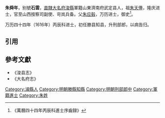 '''朱舜年'''，别號'''石雲'''，[[直隸|直隸]][[大名府|大名府]][[浚縣|浚縣]]軍籍山東濟南府武定县人，祖[[朱天俸|朱天俸]]，隆庆进士，官至山西按察司副使、岢岚兵备。父[[朱应毂|朱应毂]]，万历进士，御史<ref>《萬曆四十四年丙辰科進士序齒録》</ref>。

万历四十四年（1616年）丙辰科进士，初任滕县知县，升刑部郎，以病告归。

==引用==
{{reflist}}

==參考文獻==
*《浚县志》
*《大名府志》

{{萬曆四十四年丙辰科殿試金榜}}
{{DEFAULTSORT:Zhu朱}}
[[Category:濬縣人|Category:濬縣人]]
[[Category:明朝滕縣知縣|Category:明朝滕縣知縣]]
[[Category:明朝刑部郎中|Category:明朝刑部郎中]]
[[Category:軍籍進士|Category:軍籍進士]]
[[Category:朱姓|Category:朱姓]]